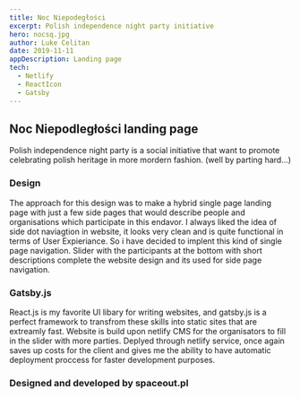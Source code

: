 ```yaml
---
title: Noc Niepodegłości
excerpt: Polish independence night party initiative
hero: nocsq.jpg
author: Luke Celitan
date: 2019-11-11
appDescription: Landing page
tech:
  - Netlify
  - ReactIcon
  - Gatsby
---
```


## Noc Niepodległości landing page 

Polish independence night party is a social initiative that want to promote celebrating polish heritage in more mordern fashion. (well by parting hard...)

### Design

The approach for this design was to make a hybrid single page landing page with just a few side pages that would describe people and organisations which participate in this endavor. I always liked the idea of side dot naviagtion in website, it looks very clean and is quite functional in terms of User Expieriance. So i have decided to implent this kind of single page navigation. Slider with the participants at the bottom with short descriptions complete the website design and its used for side page navigation.

### Gatsby.js

React.js is my favorite UI libary for writing websites, and gatsby.js is a perfect framework to transfrom these skills into static sites that are extreamly fast. Website is build upon netlify CMS for the organisators to fill in the slider with more parties. Deplyed through netlify service, once again saves up costs for the client and gives me the ability to have automatic deployment proccess for faster development purposes.  

### Designed and developed by spaceout.pl